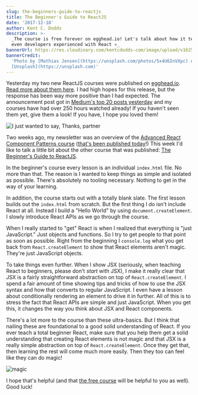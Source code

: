 ```yaml
---
slug: the-beginners-guide-to-reactjs
title: The Beginner's Guide to ReactJS
date: '2017-12-18'
author: Kent C. Dodds
description: >-
  _The course is free forever on egghead.io! Let's talk about how it teaches
  even developers experienced with React ⚛️_
bannerUrl: https://res.cloudinary.com/kentcdodds-com/image/upload/v1625033412/kentcdodds.com/content/blog/the-beginners-guide-to-reactjs/banner.jpg
bannerCredit:
  'Photo by [Mathias Jensen](https://unsplash.com/photos/5x4U6InVXpc) on
  [Unsplash](https://unsplash.com)'
---
```


Yesterday my two new ReactJS courses were published on
[egghead.io](http://egghead.io).
[Read more about them here](/blog/learn-react-fundamentals-and-advanced-patterns).
I had high hopes for this release, but the response has been way more positive
than I had expected. The announcement post got in
[Medium's top 20 posts yesterday](https://medium.com/browse/top/december-04-2017)
and my courses have had over 250 hours watched already! If you haven't seen them
yet, give them a look! If you have, I hope you loved them!

![I just wanted to say, Thanks, partner](https://res.cloudinary.com/kentcdodds-com/image/upload/v1625033415/kentcdodds.com/content/blog/the-beginners-guide-to-reactjs/0.gif)

Two weeks ago, my newsletter was an overview of the
[Advanced React Component Patterns course](https://egghead.io/courses/advanced-react-component-patterns)
([that's been published today](/blog/advanced-react-component-patterns)!) This
week I'd like to talk a little bit about the other course that was published:
[The Beginner's Guide to ReactJS](https://egghead.io/courses/the-beginner-s-guide-to-reactjs).

In the beginner's course every lesson is an individual `index.html` file. No
more than that. The reason is I wanted to keep things as simple and isolated as
possible. There's absolutely no tooling necessary. Nothing to get in the way of
your learning.

In addition, the course starts out with a totally blank slate. The first lesson
builds out the `index.html` from scratch. But the first thing I do isn't include
React at all. Instead I build a "Hello World" by using `document.createElement`.
I slowly introduce React APIs as we go through the course.

When I really started to "get" React is when I realized that everything is "just
JavaScript." Just objects and functions. So I try to get people to that point as
soon as possible. Right from the beginning I `console.log` what you get back
from `React.createElement` to show that React elements aren't magic. They're
just JavaScript objects.

To take things even further. When I show JSX (seriously, when teaching React to
beginners, please don't _start_ with JSX), I make it really clear that JSX is a
fairly straightforward abstraction on top of `React.createElement`. I spend a
fair amount of time showing tips and tricks of how to use the JSX syntax and how
that converts to regular JavaScript. I even have a lesson about conditionally
rendering an element to drive it in further. All of this is to stress the fact
that React APIs are simple and just JavaScript. When you get this, it changes
the way you think about JSX and React components.

There's a lot more to the course than these ultra-basics. But I think that
nailing these are foundational to a good solid understanding of React. If you
ever teach a total beginner React, make sure that you help them get a solid
understanding that creating React elements is not magic and that JSX is a really
simple abstraction on top of `React.createElement`. Once they get that, then
learning the rest will come much more easily. Then they too can feel like they
can do magic!

![magic](https://res.cloudinary.com/kentcdodds-com/image/upload/v1625033413/kentcdodds.com/content/blog/the-beginners-guide-to-reactjs/1.gif)

I hope that's helpful (and that
[the free course](https://egghead.io/courses/the-beginner-s-guide-to-reactjs)
will be helpful to you as well). Good luck!
